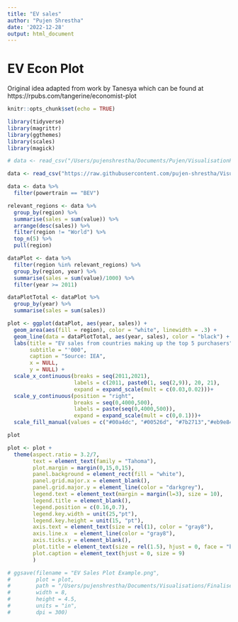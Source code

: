 ```yaml
---
title: "EV sales"
author: "Pujen Shrestha"
date: '2022-12-28'
output: html_document
---
```

# EV Econ Plot
Original idea adapted from work by Tanesya which can be found at https://rpubs.com/tangerine/economist-plot

```r
knitr::opts_chunk$set(echo = TRUE)
```

```r
library(tidyverse)
library(magrittr)
library(ggthemes)
library(scales)
library(magick)
```

```r
# data <- read_csv("/Users/pujenshrestha/Documents/Pujen/VisualisationProjects/EVsales/IEA-EV-dataEV salesCarsHistorical.csv")

data <- read_csv("https://raw.githubusercontent.com/pujen-shrestha/VisualisationProjects/master/EVsales/IEA-EV-dataEV%20salesCarsHistorical.csv")
```

```r

data <- data %>% 
  filter(powertrain == "BEV")

relevant_regions <- data %>% 
  group_by(region) %>% 
  summarise(sales = sum(value)) %>% 
  arrange(desc(sales)) %>% 
  filter(region != "World") %>% 
  top_n(5) %>% 
  pull(region)

dataPlot <- data %>% 
  filter(region %in% relevant_regions) %>% 
  group_by(region, year) %>% 
  summarise(sales = sum(value)/1000) %>% 
  filter(year >= 2011)

dataPlotTotal <- dataPlot %>% 
  group_by(year) %>% 
  summarise(sales = sum(sales))

```


```r
plot <- ggplot(dataPlot, aes(year, sales)) +
  geom_area(aes(fill = region), color = "white", linewidth = .3) +
  geom_line(data = dataPlotTotal, aes(year, sales), color = "black") +
  labs(title = "EV sales from countries making up the top 5 purchasers",
       subtitle = "'000",
       caption = "Source: IEA",
       x = NULL,
       y = NULL) +
  scale_x_continuous(breaks = seq(2011,2021),
                     labels = c(2011, paste0(1, seq(2,9)), 20, 21),
                     expand = expand_scale(mult = c(0.03,0.02)))+
  scale_y_continuous(position = "right",
                     breaks = seq(0,4000,500),
                     labels = paste(seq(0,4000,500)),
                     expand = expand_scale(mult = c(0,0.1)))+
  scale_fill_manual(values = c("#00a4dc", "#00526d", "#7b2713","#eb9e84", "#f15a40"))

plot
```

```r
plot <- plot +
  theme(aspect.ratio = 3.2/7,
        text = element_text(family = "Tahoma"),
        plot.margin = margin(0,15,0,15),
        panel.background = element_rect(fill = "white"),
        panel.grid.major.x = element_blank(),
        panel.grid.major.y = element_line(color = "darkgrey"),
        legend.text = element_text(margin = margin(l=3), size = 10),
        legend.title = element_blank(),
        legend.position = c(0.16,0.7),
        legend.key.width = unit(25,"pt"),
        legend.key.height = unit(15, "pt"),
        axis.text = element_text(size = rel(1), color = "gray8"),
        axis.line.x  = element_line(color = "gray8"),
        axis.ticks.y = element_blank(),
        plot.title = element_text(size = rel(1.5), hjust = 0, face = "bold"),
        plot.caption = element_text(hjust = 0, size = 9)
        )
```

```r
# ggsave(filename = "EV Sales Plot Example.png",
#        plot = plot,
#        path = "/Users/pujenshrestha/Documents/Visualisations/Finalised Examples/",
#        width = 8,
#        height = 4.5,
#        units = "in",
#        dpi = 300)
```